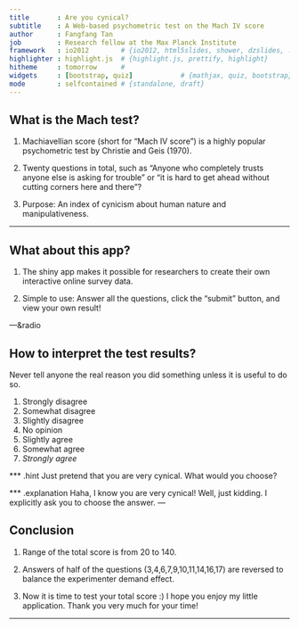 ```yaml
---
title       : Are you cynical?  
subtitle    : A Web-based psychometric test on the Mach IV score
author      : Fangfang Tan
job         : Research fellow at the Max Planck Institute
framework   : io2012        # {io2012, html5slides, shower, dzslides, ...}
highlighter : highlight.js  # {highlight.js, prettify, highlight}
hitheme     : tomorrow      # 
widgets     : [bootstrap, quiz]            # {mathjax, quiz, bootstrap}
mode        : selfcontained # {standalone, draft}
---
```


## What is the Mach test?

1. Machiavellian score (short for "Mach IV score") is a highly popular psychometric test by Christie and Geis (1970).

2. Twenty questions in total, such as "Anyone who completely trusts anyone else is asking for trouble" or "it is hard to get ahead without cutting corners here and there"?

3. Purpose: An index of cynicism about human nature and manipulativeness.

--- 

## What about this app?

1. The shiny app makes it possible for researchers to create their own interactive online survey data.

2. Simple to use: Answer all the questions, click the "submit" button, and view your own result!

---&radio

## How to interpret the test results?

Never tell anyone the real reason you did something unless it is useful to do so.

1. Strongly disagree                           
2. Somewhat disagree
3. Slightly disagree
4. No opinion
5. Slightly agree
6. Somewhat agree
7. _Strongly agree_

*** .hint
Just pretend that you are very cynical. What would you choose?

*** .explanation
Haha, I know you are very cynical! Well, just kidding. I explicitly ask you to choose the answer. 
---


## Conclusion

1. Range of the total score is from 20 to 140.

2. Answers of half of the questions (3,4,6,7,9,10,11,14,16,17) are reversed to balance the experimenter demand effect.


3. Now it is time to test your total score :) I hope you enjoy my little application. Thank you very much for your time!

---
